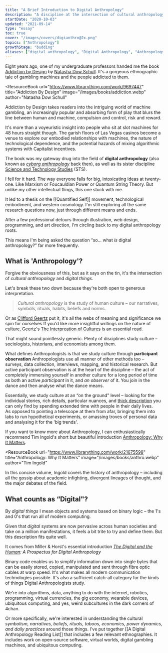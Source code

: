 ```yaml
---
title: "A Brief Introduction to Digital Anthropology"
description: "A discipline at the intersection of cultural anthropology and binary logic"
startDate: "2020-10-03"
updated: "2021-09-14"
type: "essay"
toc: true
cover: "/images/covers/digianthro@2x.png"
topics: ["Anthropology"]
growthStage: "budding"
aliases: ["digital anthropology", "Digital Anthropology", "Anthropology"]
---
```


<IntroParagraph>

Eight years ago, one of my undergraduate professors handed me the book [Addiction by Design](/addiction-by-design) by [Natasha Dow Schull](https://www.natashadowschull.org/). It's a gorgeous ethnographic tale of gambling machines and the people addicted to them.

</IntroParagraph>

<ResourceBook
  url="https://www.librarything.com/work/9697447"
  title="Addiction By Design"
  image="/images/books/addiction.webp"
  author="Natasha Dow Schull"
>
  Addiction by Design takes readers into the intriguing world of machine
  gambling, an increasingly popular and absorbing form of play that blurs the
  line between human and machine, compulsion and control, risk and reward.
</ResourceBook>

It's more than a voyeuristic insight into people who sit at slot machines for 48 hours straight though. The garish floors of Las Vegas casinos become a venue to explore our embodied relationships with machines, the nature of technological dependence, and the potential hazards of mixing algorithmic systems with Capitalist incentives.

The book was my gateway drug into the field of **digital anthropology** (also known as _[cyborg anthropology](https://en.wikipedia.org/wiki/Cyborg_anthropology)_ back then), as well as its sister discipline [Science and Technology Studies](https://en.wikipedia.org/wiki/Science_and_technology_studies) (STS).

I fell for it hard. The way everyone falls for big, intoxicating ideas at twenty-one. Like Marxism or Foucauldian Power or Quantum String Theory. But unlike my other intellectual flings, this one stuck with me.

It led to a thesis on the [[Quantified Self]] movement, technological embodiment, and western cosmology. I'm still exploring all the same research questions now, just through different means and ends.

After a few professional detours through illustration, web design, programming, and art direction, I'm circling back to my digital anthropology roots.

This means I'm being asked the question “so... what _is_ digital anthropology?” far more frequently.

## What is 'Anthropology'?

Forgive the obviousness of this, but as it says on the tin, it's the intersection of _cultural anthropology_ and _digital things_.

Let's break these two down because they're both open to generous interpretation.

<BasicImage
  width="900px"
  margin="0 auto"
  alt="A venn diagram showing the intersection of anthropology and digital systems"
  src="https://res.cloudinary.com/dg3gyk0gu/image/upload/c_scale,f_auto,q_auto:good,w_1000/v1602606477/maggieappleton.com/notes/digital-anth/whasdigitalanth.png"
/>

> _Cultural anthropology_ is the study of human culture – our narratives, symbols, rituals, habits, beliefs and norms.

Or as [Clifford Geertz](https://en.wikipedia.org/wiki/Clifford_Geertz) put it, it's all the webs of meaning and significance we spin for ourselves <Footnote id={1}>If you'd like more insightful writings on the nature of culture, Geertz's [The Interpreation of Cultures](/interpretation-cultures) is an essential read</Footnote>.

That might sound pointlessly generic. Plenty of disciplines study culture – sociologists, historians, and economists among them.

What defines Anthropologists is that we study culture through **participant observation** <Footnote id={2}>Anthropologists use all manner of other methods too – surveys, data collection, interviews, mapping, and historical research. But active participant observation is at the heart of the discipline</Footnote>
– the act of completely immersing yourself in another culture for a long period of time as both an active _participant_ in it, and _an observer_ of it. You join in the dance and then analyse what the dance means.

Essentially, we study culture at an “on the ground" level – looking for the individual stories, rich details, particular nuances, and [thick description](https://en.wikipedia.org/wiki/Thick_description) you can only find by spending extended time with people in their daily lives.  
As opposed to pointing a telescope at them from afar, bringing them into labs to run hypothetical experiments, or amassing troves of personal data and analysing it for the 'big trends'.

If you want to know more about Anthropology, I can enthusiastically recommend Tim Ingold's short but beautiful introduction [Anthropology: Why It Matters](https://www.librarything.com/work/21675598).

<ResourceBook
  url="https://www.librarything.com/work/21675598"
  title="Anthropology: Why It Matters"
  image="/images/books/anthro.webp"
  author="Tim Ingold"
>
  In this concise volume, Ingold covers the history of anthropology – including
  all the gossip about academic infighting, divergent lineages of thought, and
  the major debates of the field.
</ResourceBook>

## What counts as “Digital"?

By _digital things_ I mean objects and systems based on binary logic – the 1's and 0's that run all of modern computing.

Given that _digital_ systems are now pervasive across human societies and take on a million manifestations, it feels a bit trite to try and define them. But this description fits quite well.

It comes from Miller & Horst's essential introduction _[The Digital and the Human](https://www.ucl.ac.uk/anthropology/people/academic-and-teaching-staff/daniel-miller/digital-and-human-prospectus-digital-anthropology-1):
A Prospectus for Digital Anthropology_

Binary code enables us to simplify information down into single bytes that can be easily stored, copied, manipulated and sent through fibre optic cables at warp speed. It's what makes all modern communication technologies possible. It's also a sufficient catch-all category for the kinds of things Digital Anthropologists study.

We're into algorithms, data, anything to do with the internet, robotics, programming, virtual currencies, the gig economy, wearable devices, ubiquitous computing, and yes, weird subcultures in the dark corners of 4chan.

Or more specifically, we're interested in understanding the cultural _symbolism, narratives, beliefs, rituals, taboos, economics, power dynamics, and daily practices_ around those things. I've put together [[A Digital Anthropology Reading List]] that includes a few relevant ethnographies. It includes work on open-source software, virtual worlds, digital gambling machines, and ubiquitous computing.
